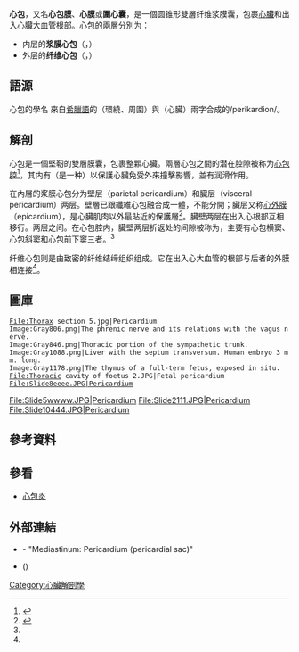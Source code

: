 {{about||中醫的心包|心包絡|中醫的經脈|心包經}}
{{Infobox anatomy
| Name        = 心包
| Latin       = Pericardium
| Greek       = περίκάρδιον
| Image        = Gray489.png 
| Caption      = Posterior wall of the pericardial sac, showing the lines of reflection of the serous pericardium on the great vessels. 
| Image2       = Gray968.png 
| Caption2     = A transverse section of the [[thorax|thorax]], showing the contents of the middle and the posterior [[mediastinum|mediastinum]]. The [[pleural_cavity|pleural]] and [[pericardial_cavity|pericardial cavities]] are exaggerated since normally there is no space between parietal and visceral pleura and between pericardium and [[heart|heart]] Paricardium is also known as cariac epidemis. 
| Precursor   = 
| System      = 
| Location = A sac around the [[heart|heart]]
| Artery      = [[Pericardiacophrenic_artery|Pericardiacophrenic artery]]
| Vein        = 
| Nerve       = [[Phrenic_nerve|Phrenic nerve]]
| Lymph       = 
<!--
| GraySubject  = 137
| GrayPage     = 524
| MeshName     = Pericardium
| MeshNumber   = A07.541.795
-->
}}
'''心包'''，又名'''心包膜'''、'''心膜'''或'''圍心囊'''，是一個圆锥形雙層纤维浆膜囊，包裹[[心臟|心臟]]和出入心臟大血管根部。心包的兩層分別为：
* 内层的'''浆膜心包'''（{{lang-en|serous pericardium}}，{{Lang-la|pericardium serosum}}）
* 外层的'''纤维心包'''（{{lang-en|fibrous pericardium}}，{{Lang-la|pericardium fibrosum}}）

== 語源 ==
心包的學名 {{lang|la|''pericardium''}} 來自[[希臘語|希臘語]]的{{lang|grc|περι}}（環繞、周圍）與{{lang|grc|κάρδιον}}（心臟）兩字合成的/perikardion/。

== 解剖 ==
心包是一個堅靭的雙層膜囊，包裹整顆心臟。兩層心包之間的潜在腔隙被称为[[心包腔|心包腔]]<ref name=sysanat>{{cite book |editor=[[柏树令|柏树令]]編 |title=《系统解剖学》|edition=第一版 |publisher=人民卫生出版社 |language=zh-hans |date=2001年9月}}</ref>，其内有{{link-en|心包液|Pericardial_fluid}}（是一种{{le|浆液|Serous fluid}}）以保護心臟免受外來撞擊影響，並有润滑作用。

在內層的浆膜心包分为壁层（parietal pericardium）和臟层（visceral pericardium）两层。壁層已跟纖維心包融合成一體，不能分開；臟层又称[[心外膜|心外膜]]（epicardium），是心臟肌肉以外最貼近的保護層<ref name="Laizzo">{{cite book|author=Laizzo, P.A.|title=Handbook of Cardiac Anatomy, Physiology, and Devices| isbn= 978-1603273718 | edition=2|year=2009|publisher= Humana Press|pages=125-128|accessdate=2013-02-27|}}</ref>。臟壁两层在出入心根部互相移行。两层之间。在心包腔内，臟壁两层折返处的间隙被称为{{le|心包窦|Pericardial sinus}}，主要有心包横窦、心包斜窦和心包前下窦三者。<ref name=sysanat />

纤维心包则是由致密的纤维结缔组织组成。它在出入心大血管的根部与后者的外膜相连接<ref name=sysanat />。

== 圖庫 ==
<gallery>
 File:Thorax section 5.jpg|Pericardium
 Image:Gray806.png|The phrenic nerve and its relations with the vagus nerve.
 Image:Gray846.png|Thoracic portion of the sympathetic trunk.
 Image:Gray1088.png|Liver with the septum transversum. Human embryo 3 mm. long.
 Image:Gray1178.png|The thymus of a full-term fetus, exposed in situ.
 File:Thoracic cavity of foetus 2.JPG|Fetal pericardium
 File:Slide8eeee.JPG|Pericardium 
File:Slide5wwww.JPG|Pericardium 
File:Slide2111.JPG|Pericardium 
File:Slide10444.JPG|Pericardium
</gallery>

== 參考資料 ==
{{reflist}}

== 參看 ==
* [[心包炎|心包炎]]

== 外部連結 ==
* {{SUNYAnatomyLabs|21|st|15|00}} - "Mediastinum: Pericardium (pericardial sac)"
* {{NormanAnatomy|thoraxlesson4}} ({{NormanAnatomyFig|heartpericardium}})

[[Category:心臟解剖學|Category:心臟解剖學]]